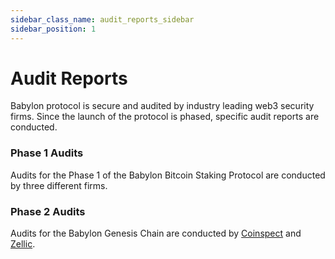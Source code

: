 ```yaml
---
sidebar_class_name: audit_reports_sidebar
sidebar_position: 1
---
```


# Audit Reports

Babylon protocol is secure and audited by industry leading web3 security firms. 
Since the launch of the protocol is phased, specific audit reports are conducted. 

### Phase 1 Audits

Audits for the Phase 1 of the Babylon Bitcoin Staking Protocol are conducted by three different firms.

<CardSection id="Babylon Security Audit Reports">
  <Card
    title="Coinspect Audit Report"
    to={new URL('/assets/files/coinspect-phase1-audit.pdf', window.location.origin).href}
    description="Source Code Audit - Phase 1 (June 2024)"
    target="_blank"
    rel="noopener noreferrer"
  />
  <Card
    title="Coinspect Audit Report Incremental "
    to={new URL('/assets/files/coinspect-phase1-audit-incremental.pdf', window.location.origin).href}
    description="Source Code Audit - Phase 1 Cap3 (October 2024)"
    target="_blank"
    rel="noopener noreferrer"
  />
  <Card
    title="Zellic"
    to={new URL('/assets/files/zellic-phase1-audit.pdf', window.location.origin).href}
    description="Blockchain Security Assessment (June 2024)"
    target="_blank"
    rel="noopener noreferrer"
  />
  <Card
    title="Cantina"
    to={new URL('/assets/files/cantina-phase1-competition.pdf', window.location.origin).href}
    description="Bitcoin Staking Scripts Competition (January 2024)"
    target="_blank"
    rel="noopener noreferrer"
  />
</CardSection>

### Phase 2 Audits

Audits for the Babylon Genesis Chain are conducted by [Coinspect](https://www.coinspect.io/) and [Zellic](https://zellic.io/).

<CardSection id="Babylon Security Audit Reports">
  <Card
    title="Coinspect Phase 2 Audit Report"
    to={new URL('/assets/files/coinspect_babylon_phase_2_audit_2025_03.pdf', window.location.origin).href}
    description="Babylon Genesis Chain Audit (March 2025)"
    target="_blank"
    rel="noopener noreferrer"
  />
  <Card
    title="Zellic Babylon Genesis Audit Report"
    to={new URL('/assets/files/zellic_babylon_genesis_chain_audit_2025_03.pdf', window.location.origin).href}
    description="Babylon Genesis Chain Audit (March 2025)"
    target="_blank"
    rel="noopener noreferrer"
  />
</CardSection>
